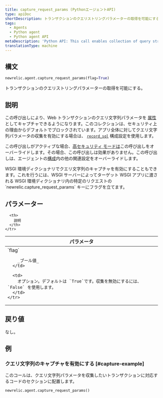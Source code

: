```yaml
---
title: capture_request_params (PythonエージェントAPI)
type: apiDoc
shortDescription: トランザクションのクエリストリングパラメーターの取得を可能にする。
tags:
  - Agents
  - Python agent
  - Python agent API
metaDescription: 'Python API: This call enables collection of query string parameters.'
translationType: machine
---
```


## 構文

```py
newrelic.agent.capture_request_params(flag=True)
```

トランザクションのクエリストリングパラメーターの取得を可能にする。

## 説明

この呼び出しにより、Web トランザクションのクエリ文字列パラメータを [属性](/docs/accounts-partnerships/education/getting-started-new-relic/glossary#attribute)としてキャプチャできるようになります。このコレクションは、セキュリティ上の理由からデフォルトでブロックされています。アプリ全体に対してクエリ文字列パラメータの収集を有効にする場合は、 [`record_sql`](/docs/agents/python-agent/installation-configuration/python-agent-configuration#txn-tracer-sql) 構成設定を使用します。

この呼び出しがアクティブな場合、[高セキュリティ モードは](/docs/accounts-partnerships/accounts/security/high-security)この呼び出しをオーバーライドします。その場合、この呼び出しは効果がありません。この呼び出しは、エージェントの[構成](/docs/agents/python-agent/installation-configuration/python-agent-configuration)内の他の関連設定をオーバーライドします。

<Callout variant="tip">
  WSGI 環境ディクショナリでクエリ文字列のキャプチャを有効にすることもできます。これを行うには、WSGI サーバーによってターゲット WSGI アプリに渡される WSGI 環境ディクショナリ内の特定のリクエストの `newrelic.capture_request_params` キーにフラグを立てます。
</Callout>

## パラメーター

<table>
  <thead>
    <tr>
      <th width="25%">
        パラメータ
      </th>

      <th>
        説明
      </th>
    </tr>
  </thead>

  <tbody>
    <tr>
      <td>
        `flag`

        _ブール値_
      </td>

      <td>
        オプション。デフォルトは `True`です。収集を無効にするには、 `False` を使用します。
      </td>
    </tr>
  </tbody>
</table>

## 戻り値

なし。

## 例

### クエリ文字列のキャプチャを有効にする [#capture-example]

このコールは、クエリ文字列パラメータを収集したいトランザクションに対応するコードのセクションに配置します。

```py
newrelic.agent.capture_request_params()
```